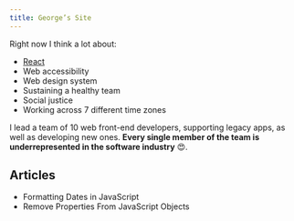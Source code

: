 ```yaml
---
title: George’s Site
---
```




Right now I think a lot about:

- [React][]
- Web accessibility
- Web design system
- Sustaining a healthy team
- Social justice
- Working across 7 different time zones

I lead a team of 10 web front-end developers, supporting legacy apps, as well as
developing new ones. **Every single member of the team is underrepresented in
the software industry** 😍.

## Articles

<ul>
  <li>
    <Link to="/articles/to-locale-date-string/">
      Formatting Dates in JavaScript
    </Link>
  </li>
  <li>
    <Link to="/articles/remove-unwanted-properties/">
      Remove Properties From JavaScript Objects
    </Link>
  </li>
</ul>

[react]: https://reactjs.org


